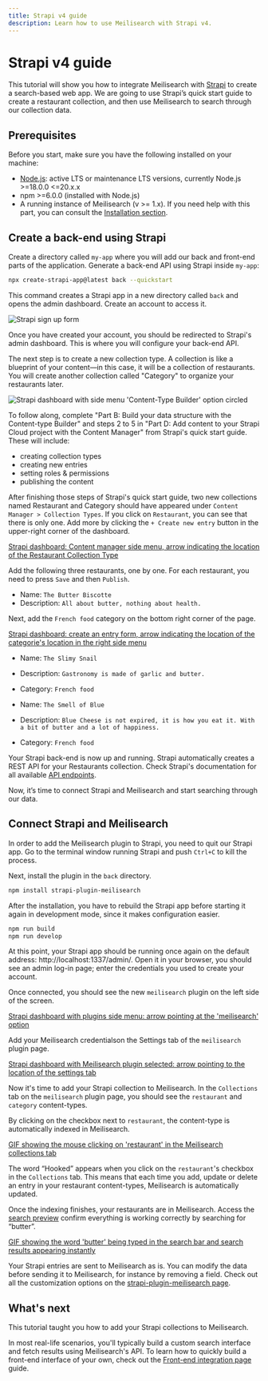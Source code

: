 ```yaml
---
title: Strapi v4 guide
description: Learn how to use Meilisearch with Strapi v4.
---
```


# Strapi v4 guide

This tutorial will show you how to integrate Meilisearch with [Strapi](https://strapi.io/) to create a search-based web app. We are going to use Strapi’s quick start guide to create a restaurant collection, and then use Meilisearch to search through our collection data.

## Prerequisites

Before you start, make sure you have the following installed on your machine:
- [Node.js](https://nodejs.org/): active LTS or maintenance LTS versions, currently Node.js >=18.0.0 <=20.x.x
- npm >=6.0.0 (installed with Node.js) 
- A running instance of Meilisearch (v >= 1.x). If you need help with this part, you can consult the [Installation section](/learn/getting_started/installation). 


## Create a back-end using Strapi

Create a directory called `my-app` where you will add our back and front-end parts of the application. Generate a back-end API using Strapi inside `my-app`:

```bash
npx create-strapi-app@latest back --quickstart
```

This command creates a Strapi app in a new directory called `back` and opens the admin dashboard. Create an account to access it.

![Strapi sign up form](https://raw.githubusercontent.com/meilisearch/documentation/main/assets/images/strapi-v4/strapi-signup.png)

Once you have created your account, you should be redirected to Strapi's admin dashboard. This is where you will configure your back-end API.


The next step is to create a new collection type. A collection is like a blueprint of your content—in this case, it will be a collection of restaurants. You will create another collection called "Category" to organize your restaurants later.

![Strapi dashboard with side menu 'Content-Type Builder' option circled](https://raw.githubusercontent.com/meilisearch/documentation/main/assets/images/strapi-v4/strapi-dashboard.png)

To follow along, complete "Part B:  Build your data structure with the Content-type Builder" and steps 2 to 5 in "Part D: Add content to your Strapi Cloud project with the Content Manager" from Strapi's quick start guide. These will include:

- creating collection types
- creating new entries
- setting roles & permissions
- publishing the content

After finishing those steps of Strapi's quick start guide, two new collections named Restaurant and Category should have appeared under `Content Manager > Collection Types`. If you click on `Restaurant`, you can see that there is only one. Add more by clicking the `+ Create new entry` button in the upper-right corner of the dashboard.

[Strapi dashboard: Content manager side menu, arrow indicating the location of the Restaurant Collection Type](https://raw.githubusercontent.com/meilisearch/documentation/main/assets/images/strapi-v4/strapi-restaurant-content-type.png)

Add the following three restaurants, one by one. For each restaurant, you need to press `Save` and then `Publish`.

- Name: `The Butter Biscotte` 
- Description: `All about butter, nothing about health.`

Next, add the `French food` category on the bottom right corner of the page.

[Strapi dashboard: create an entry form, arrow indicating the location of the categorie's location in the right side menu](https://raw.githubusercontent.com/meilisearch/documentation/main/assets/images/strapi-v4/strapi-add-category.png)

- Name: `The Slimy Snail` 
- Description: `Gastronomy is made of garlic and butter.` 
- Category: `French food`

- Name: `The Smell of Blue` 
- Description: `Blue Cheese is not expired, it is how you eat it. With a bit of butter and a lot of happiness.` 
- Category: `French food`


Your Strapi back-end is now up and running. Strapi automatically creates a REST API for your Restaurants collection. Check Strapi's documentation for all available [API endpoints](https://strapi.io/documentation/developer-docs/latest/developer-resources/content-api/content-api.html#api-endpoints).

Now, it’s time to connect Strapi and Meilisearch and start searching through our data.


## Connect Strapi and Meilisearch

In order to add the Meilisearch plugin to Strapi, you need to quit our Strapi app. Go to the terminal window running Strapi and push `Ctrl+C` to kill the process.

Next, install the plugin in the `back` directory.

```bash
npm install strapi-plugin-meilisearch
```

After the installation, you have to rebuild the Strapi app before starting it again in development mode, since it makes configuration easier.

```bash
npm run build
npm run develop
```

At this point, your Strapi app should be running once again on the default address: http://localhost:1337/admin/. Open it in your browser, you should see an admin log-in page; enter the credentials you used to create your account.

Once connected, you should see the new `meilisearch` plugin on the left side of the screen.

[Strapi dashboard with plugins side menu: arrow pointing at the 'meilisearch' option](https://raw.githubusercontent.com/meilisearch/documentation/main/assets/images/strapi-v4/strapi-meilisearch-plugin.png)

Add your Meilisearch credentialson the Settings tab of the `meilisearch` plugin page. 

[Strapi dashboard with Meilisearch plugin selected: arrow pointing to the location of the settings tab](https://raw.githubusercontent.com/meilisearch/documentation/main/assets/images/strapi-v4/strapi-meilisearch-credentials.png)

Now it's time to add your Strapi collection to Meilisearch. In the `Collections` tab on the `meilisearch` plugin page, you should see the `restaurant` and `category` content-types.

By clicking on the checkbox next to `restaurant`, the content-type is automatically indexed in Meilisearch.

[GIF showing the mouse clicking on 'restaurant' in the Meilisearch collections tab](https://raw.githubusercontent.com/meilisearch/documentation/main/assets/images/strapi-v4/add-collection-to-meilisearch.gif)

The word “Hooked” appears when you click on the `restaurant`'s checkbox in the `Collections` tab. This means that each time you add, update or delete an entry in your restaurant content-types, Meilisearch is automatically updated.

Once the indexing finishes, your restaurants are in Meilisearch. Access the [search preview](/learn/getting_started/search_preview) confirm everything is working correctly by searching for “butter”.

[GIF showing the word 'butter' being typed in the search bar and search results appearing instantly](https://raw.githubusercontent.com/meilisearch/documentation/main/assets/images/strapi-v4/strapi-search-preview.gif)

Your Strapi entries are sent to Meilisearch as is. You can modify the data before sending it to Meilisearch, for instance by removing a field. Check out all the customization options on the [strapi-plugin-meilisearch page](https://github.com/meilisearch/strapi-plugin-meilisearch/#-customization).

## What's next

This tutorial taught you how to add your Strapi collections to Meilisearch. 

In most real-life scenarios, you'll typically build a custom search interface and fetch results using Meilisearch's API. To learn how to quickly build a front-end interface of your own, check out the [Front-end integration page](https://www.meilisearch.com/docs/learn/front_end/front_end_integration) guide.
